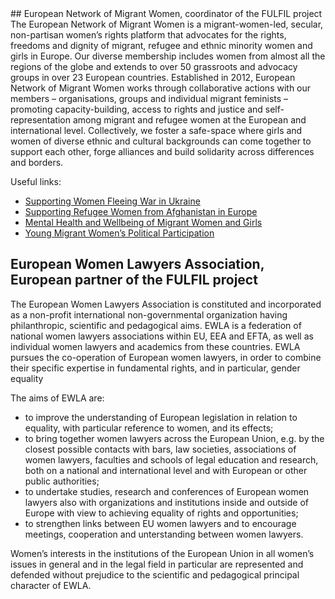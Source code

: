 
<Partners>
## European Network of Migrant Women, coordinator of the FULFIL project
The European Network of Migrant Women is a migrant-women-led, secular, non-partisan women’s rights platform that advocates for the rights, freedoms and dignity of migrant, refugee and ethnic minority women and girls in Europe. Our diverse membership includes women from almost all the regions of the globe and extends to over 50 grassroots and advocacy groups in over 23 European countries. Established in 2012, European Network of Migrant Women works through collaborative actions with our members – organisations, groups and individual migrant feminists – promoting capacity-building, access to rights and justice and self-representation among migrant and refugee women at the European and international level. Collectively, we foster a safe-space where girls and women of diverse ethnic and cultural backgrounds can come together to support each other, forge alliances and build solidarity across differences and borders.

Useful links:

- [Supporting Women Fleeing War in Ukraine](https://www.migrantwomennetwork.org/ukraine/)
- [Supporting Refugee Women from Afghanistan in Europe](https://www.migrantwomennetwork.org/afghan-women/)
- [Mental Health and Wellbeing of Migrant Women and Girls](https://www.migrantwomennetwork.org/2021/10/06/report-mental-health/)
- [Young Migrant Women’s Political Participation](https://usercontent.one/wp/www.migrantwomennetwork.org/wp-content/uploads/CEDAW_youngmigrantwomen_toolkit_PRINT.pdf?media=1705347985)

## European Women Lawyers Association, European partner of the FULFIL project

The European Women Lawyers Association is constituted and incorporated as a non-profit international non-governmental organization having philanthropic, scientific and pedagogical aims. EWLA is a federation of national women lawyers associations within EU, EEA and EFTA, as well as individual women lawyers and academics from these countries. EWLA pursues the co-operation of European women lawyers, in order to combine their specific expertise in fundamental rights, and in particular, gender equality

The aims of EWLA are:

- to improve the understanding of European legislation in relation to equality, with particular reference to women, and its effects;
- to bring together women lawyers across the European Union, e.g. by the closest possible contacts with bars, law societies, associations of women lawyers, faculties and schools of legal education and research, both on a national and international level and with European or other public authorities;
- to undertake studies, research and conferences of European women lawyers also with organizations and institutions inside and outside of Europe with view to achieving equality of rights and opportunities;
- to strengthen links between EU women lawyers and to encourage meetings, cooperation and unterstanding between women lawyers.

Women’s interests in the institutions of the European Union in all women’s issues in general and in the legal field in particular are represented and defended without prejudice to the scientific and pedagogical principal character of EWLA.

</Partners>

